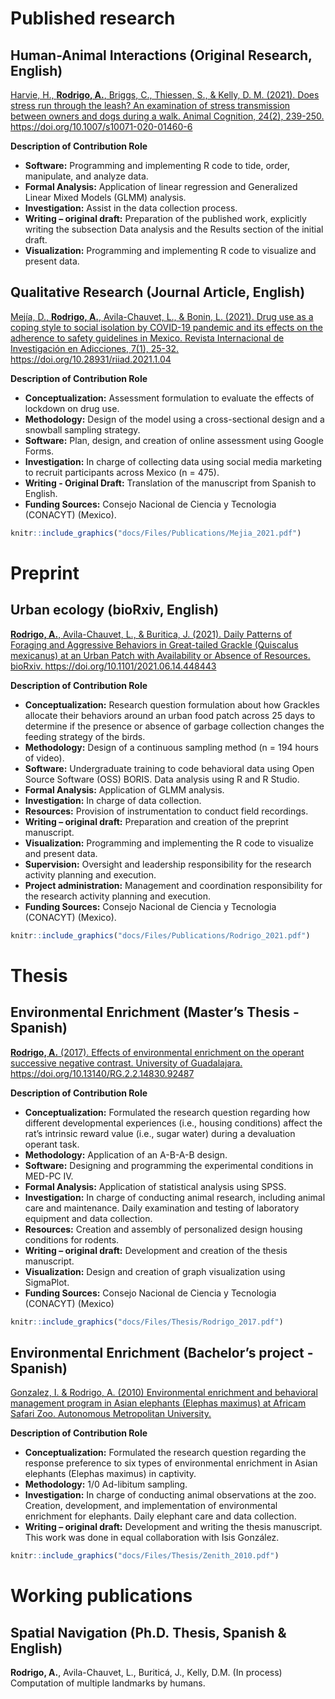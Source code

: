 

# Published research 

## Human-Animal Interactions (Original Research, English)

[Harvie, H., **Rodrigo, A.**, Briggs, C., Thiessen, S., & Kelly, D. M. (2021). Does stress run through the leash? An examination of stress transmission between owners and dogs during a walk. Animal Cognition, 24(2), 239-250.  https://doi.org/10.1007/s10071-020-01460-6](https://link.springer.com/article/10.1007%2Fs10071-020-01460-6) 

**Description of Contribution Role**  

- **Software:** Programming and implementing R code to tide, order, manipulate, and analyze data.   
- **Formal Analysis:** Application of linear regression and Generalized Linear Mixed Models (GLMM) analysis.   
- **Investigation:** Assist in the data collection process.   
- **Writing – original draft:** Preparation of the published work, explicitly writing the subsection Data analysis and the Results section of the initial draft.   
- **Visualization:** Programming and implementing R code to visualize and present data.  

## Qualitative Research (Journal Article, English)

[Mejía, D., **Rodrigo, A.**, Avila-Chauvet, L., & Bonin, L. (2021). Drug use as a coping style to social isolation by COVID-19 pandemic and its effects on the adherence to safety guidelines in Mexico. Revista Internacional de Investigación en Adicciones, 7(1), 25-32. https://doi.org/10.28931/riiad.2021.1.04](http://riiad.org/index.php/riiad/article/view/riiad.2021.1.04)

**Description of Contribution Role**  

- **Conceptualization:** Assessment formulation to evaluate the effects of lockdown on drug use.     
- **Methodology:** Design of the model using a cross-sectional design and a snowball sampling strategy.   
- **Software:** Plan, design, and creation of online assessment using Google Forms.   
- **Investigation:** In charge of collecting data using social media marketing to recruit participants across Mexico (n = 475).   
- **Writing - Original Draft:** Translation of the manuscript from Spanish to English.  
- **Funding Sources:** Consejo Nacional de Ciencia y Tecnologia (CONACYT) (Mexico).  

```r
knitr::include_graphics("docs/Files/Publications/Mejia_2021.pdf")
```

# Preprint

## Urban ecology (bioRxiv, English)  

[**Rodrigo, A.**, Avila-Chauvet, L., & Buritica, J. (2021). Daily Patterns of Foraging and Aggressive Behaviors in Great-tailed Grackle (Quiscalus mexicanus) at an Urban Patch with Availability or Absence of Resources. bioRxiv. https://doi.org/10.1101/2021.06.14.448443](https://www.biorxiv.org/content/10.1101/2021.06.14.448443v1)

**Description of Contribution Role**  

- **Conceptualization:** Research question formulation about how Grackles allocate their behaviors around an urban food patch across 25 days to determine if the presence or absence of garbage collection changes the feeding strategy of the birds.   
- **Methodology:** Design of a continuous sampling method (n = 194 hours of video).   
- **Software:** Undergraduate training to code behavioral data using Open Source Software (OSS) BORIS. Data analysis using R and R Studio.   
- **Formal Analysis:** Application of GLMM analysis.   
- **Investigation:** In charge of data collection.   
- **Resources:** Provision of instrumentation to conduct field recordings.   
- **Writing – original draft:** Preparation and creation of the preprint manuscript.   
- **Visualization:** Programming and implementing the R code to visualize and present data.   
- **Supervision:** Oversight and leadership responsibility for the research activity planning and execution.  
- **Project administration:** Management and coordination responsibility for the research activity planning and execution. 
- **Funding Sources:** Consejo Nacional de Ciencia y Tecnologia (CONACYT) (Mexico).  

```r
knitr::include_graphics("docs/Files/Publications/Rodrigo_2021.pdf")
```

# Thesis 

## Environmental Enrichment (Master's Thesis - Spanish)

[**Rodrigo, A.** (2017). Effects of environmental enrichment on the operant successive negative contrast. University of Guadalajara. https://doi.org/10.13140/RG.2.2.14830.92487](https://www.researchgate.net/publication/319291547_Efectos_del_enriquecimiento_ambiental_en_el_contraste_negativo_sucesivo_operante)

**Description of Contribution Role**

- **Conceptualization:** Formulated the research question regarding how different developmental experiences (i.e., housing conditions) affect the rat's intrinsic reward value (i.e., sugar water) during a devaluation operant task.
- **Methodology:** Application of an A-B-A-B design.
- **Software:** Designing and programming the experimental conditions in MED-PC IV. 
- **Formal Analysis:** Application of statistical analysis using SPSS. 
- **Investigation:** In charge of conducting animal research, including animal care and maintenance. Daily examination and testing of laboratory equipment and data collection. 
- **Resources:** Creation and assembly of personalized design housing conditions for rodents. 
- **Writing – original draft:** Development and creation of the thesis manuscript.
- **Visualization:** Design and creation of graph visualization using SigmaPlot.
- **Funding Sources:** Consejo Nacional de Ciencia y Tecnologia (CONACYT) (Mexico)

```r
knitr::include_graphics("docs/Files/Thesis/Rodrigo_2017.pdf")
```

## Environmental Enrichment (Bachelor's project - Spanish) 

[Gonzalez, I. & Rodrigo, A. (2010) Environmental enrichment and behavioral management program in Asian elephants (Elephas maximus) at Africam Safari Zoo. Autonomous Metropolitan University.](https://biblioteca.xoc.uam.mx/reporte_ss.html?id_documento=4643&fecha=20120917&archivo=0005067egmj.pdf&bibliografico=141852)

**Description of Contribution Role**

- **Conceptualization:** Formulated the research question regarding the response preference to six types of environmental enrichment in Asian elephants (Elephas maximus) in captivity. 
- **Methodology:** 1/0 Ad-libitum sampling. 
- **Investigation:** In charge of conducting animal observations at the zoo. Creation, development, and implementation of environmental enrichment for elephants. Daily elephant care and data collection. 
- **Writing – original draft:** Development and writing the thesis manuscript. 
This work was done in equal collaboration with Isis González.

```r
knitr::include_graphics("docs/Files/Thesis/Zenith_2010.pdf")
```

# Working publications 

## Spatial Navigation (Ph.D. Thesis, Spanish & English)

**Rodrigo, A.**, Avila-Chauvet, L., Buriticá, J., Kelly, D.M. (In process) Computation of multiple landmarks by humans. 



